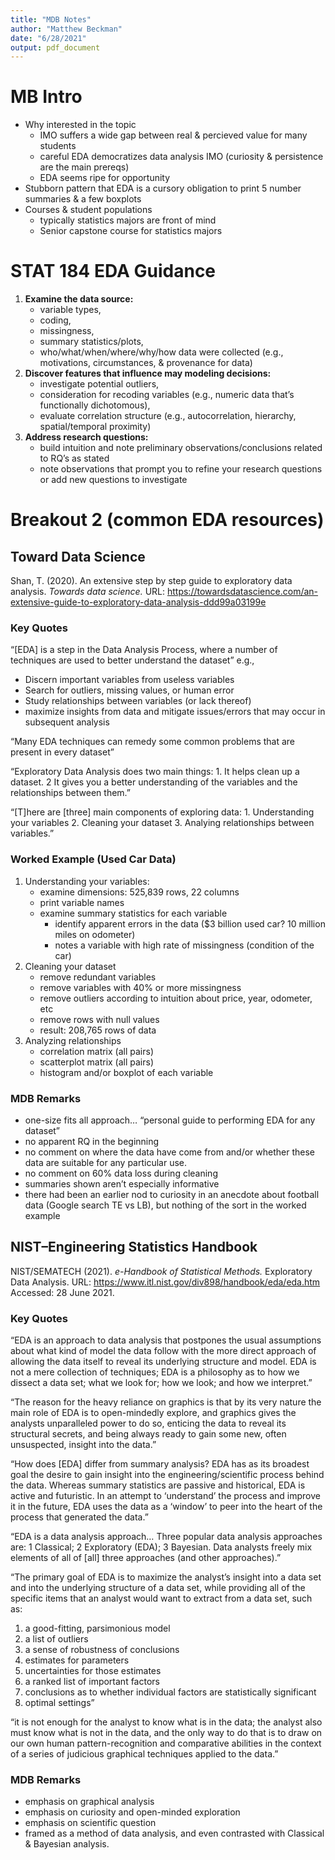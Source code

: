 ```yaml
---
title: "MDB Notes"
author: "Matthew Beckman"
date: "6/28/2021"
output: pdf_document
---
```


# MB Intro

- Why interested in the topic 
    - IMO suffers a wide gap between real & percieved value for many students
    - careful EDA democratizes data analysis IMO (curiosity & persistence are the main prereqs)
    - EDA seems ripe for opportunity 
- Stubborn pattern that EDA is a cursory obligation to print 5 number summaries & a few boxplots
- Courses & student populations
    - typically statistics majors are front of mind 
    - Senior capstone course for statistics majors


# STAT 184 EDA Guidance

1. **Examine the data source:**  
    - variable types, 
    - coding, 
    - missingness, 
    - summary statistics/plots, 
    - who/what/when/where/why/how data were collected (e.g., motivations, circumstances, & provenance for data)

2. **Discover features that influence may modeling decisions:**   
    - investigate potential outliers,   
    - consideration for recoding variables (e.g., numeric data that's functionally dichotomous),  
    - evaluate correlation structure (e.g., autocorrelation, hierarchy, spatial/temporal proximity)  
    
3. **Address research questions:** 
    - build intuition and note preliminary observations/conclusions related to RQ's as stated
    - note observations that prompt you to refine your research questions or add new questions to investigate


# Breakout 2 (common EDA resources)

## Toward Data Science

Shan, T. (2020). An extensive step by step guide to exploratory data analysis.  *Towards data science.* URL: 
<https://towardsdatascience.com/an-extensive-guide-to-exploratory-data-analysis-ddd99a03199e>

### Key Quotes


"[EDA] is a step in the Data Analysis Process, where a number of techniques are used to better understand the dataset" e.g.,

- Discern important variables from useless variables
- Search for outliers, missing values, or human error
- Study relationships between variables (or lack thereof)
- maximize insights from data and mitigate issues/errors that may occur in subsequent analysis

"Many EDA techniques can remedy some common problems that are present in every dataset"

"Exploratory Data Analysis does two main things: 1. It helps clean up a dataset. 2 It gives you a better understanding of the variables and the relationships between them."

"[T]here are [three] main components of exploring data: 1. Understanding your variables 2. Cleaning your dataset 3. Analying relationships between variables."


### Worked Example (Used Car Data)

1. Understanding your variables:   
    - examine dimensions: 525,839 rows, 22 columns  
    - print variable names  
    - examine summary statistics for each variable  
        - identify apparent errors in the data ($3 billion used car? 10 million miles on odometer)  
        - notes a variable with high rate of missingness (condition of the car)  

2. Cleaning your dataset
    - remove redundant variables
    - remove variables with 40% or more missingness
    - remove outliers according to intuition about price, year, odometer, etc
    - remove rows with null values
    - result: 208,765 rows of data

3. Analyzing relationships
    - correlation matrix (all pairs)
    - scatterplot matrix (all pairs)
    - histogram and/or boxplot of each variable


### MDB Remarks

- one-size fits all approach... "personal guide to performing EDA for any dataset"
- no apparent RQ in the beginning
- no comment on where the data have come from and/or whether these data are suitable for any particular use.  
- no comment on 60% data loss during cleaning
- summaries shown aren't especially informative
- there had been an earlier nod to curiosity in an anecdote about football data (Google search TE vs LB), but nothing of the sort in the worked example


## NIST--Engineering Statistics Handbook

NIST/SEMATECH (2021). *e-Handbook of Statistical Methods.* Exploratory Data Analysis. URL: <https://www.itl.nist.gov/div898/handbook/eda/eda.htm>  Accessed: 28 June 2021.


### Key Quotes

"EDA is an approach to data analysis that postpones the usual assumptions about what kind of model the data follow with the more direct approach of allowing the data itself to reveal its underlying structure and model. EDA is not a mere collection of techniques; EDA is a philosophy as to how we dissect a data set; what we look for; how we look; and how we interpret."


"The reason for the heavy reliance on graphics is that by its very nature the main role of EDA is to open-mindedly explore, and graphics gives the analysts unparalleled power to do so, enticing the data to reveal its structural secrets, and being always ready to gain some new, often unsuspected, insight into the data."


"How does [EDA] differ from summary analysis? EDA has as its broadest goal the desire to gain insight into the engineering/scientific process behind the data. Whereas summary statistics are passive and historical, EDA is active and futuristic. In an attempt to 'understand' the process and improve it in the future, EDA uses the data as a 'window' to peer into the heart of the process that generated the data."

"EDA is a data analysis approach... Three popular data analysis approaches are: 1 Classical; 2 Exploratory (EDA); 3 Bayesian.  Data analysts freely mix elements of all of [all] three approaches (and other approaches)."


"The primary goal of EDA is to maximize the analyst's insight into a data set and into the underlying structure of a data set, while providing all of the specific items that an analyst would want to extract from a data set, such as:  

1. a good-fitting, parsimonious model  
#. a list of outliers   
#. a sense of robustness of conclusions  
#. estimates for parameters  
#. uncertainties for those estimates  
#. a ranked list of important factors  
#. conclusions as to whether individual factors are statistically significant  
#. optimal settings"  


"it is not enough for the analyst to know what is in the data; the analyst also must know what is not in the data, and the only way to do that is to draw on our own human pattern-recognition and comparative abilities in the context of a series of judicious graphical techniques applied to the data."

### MDB Remarks

- emphasis on graphical analysis
- emphasis on curiosity and open-minded exploration
- emphasis on scientific question
- framed as a method of data analysis, and even contrasted with Classical & Bayesian analysis.

